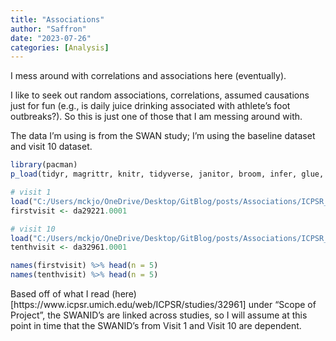 ```yaml
---
title: "Associations"
author: "Saffron"
date: "2023-07-26"
categories: [Analysis]
---
```


I mess around with correlations and associations here (eventually).

I like to seek out random associations, correlations, assumed causations just for fun (e.g., is daily juice drinking associated with athlete's foot outbreaks?). So this is just one of those that I am messing around with.

The data I'm using is from the SWAN study; I'm using the baseline dataset and visit 10 dataset.

```r
library(pacman)
p_load(tidyr, magrittr, knitr, tidyverse, janitor, broom, infer, glue, ggplot2, ggfortify, forcats, epiR, epiDisplay, epitools, dplyr, DescTools, describedata, datawizard, corrplot, caret, car, nlme)
```

```r
# visit 1  
load("C:/Users/mckjo/OneDrive/Desktop/GitBlog/posts/Associations/ICPSR_29221-V3/ICPSR_29221/DS0001/29221-0001-Data.rda")
firstvisit <- da29221.0001

# visit 10
load("C:/Users/mckjo/OneDrive/Desktop/GitBlog/posts/Associations/ICPSR_32961-V2 (2)/ICPSR_32961/DS0001/32961-0001-Data.rda")
tenthvisit <- da32961.0001
```

```r
names(firstvisit) %>% head(n = 5)
names(tenthvisit) %>% head(n = 5)
```

Based off of what I read (here)\[https://www.icpsr.umich.edu/web/ICPSR/studies/32961\] under "Scope of Project", the SWANID's are linked across studies, so I will assume at this point in time that the SWANID's from Visit 1 and Visit 10 are dependent.
